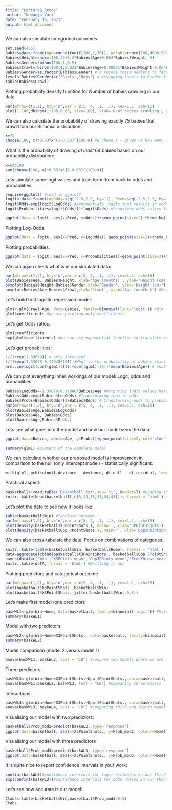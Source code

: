 ```yaml
---
title: "Lecture2_Rcode"
author: "Nemanja Vaci"
date: "February 16, 2021"
output: html_document
---
```


We can also simulate categorical outcomes.

```r
set.seed(456)
Babies=data.frame(Age=round(runif(100,1,30)), Weight=rnorm(100,4000,500))
Babies$Height=rnorm(100,40+0.2*Babies$Age+0.004*Babies$Weight, 5)
Babies$Gender=rbinom(100,1,0.5)
Babies$Crawl=rbinom(100,1,0.031*Babies$Age+0.00001*Babies$Weight-0.06*Babies$Gender) #I simulated Crawling data from random binomial distribution, where I took out 100 times 1 sample. Probability of success was defined in relation to Babies Age, Weigh and Gender. 
Babies$Gender=as.factor(Babies$Gender) # I recode these numbers to factor
levels(Babies$Gender)=c('Girls','Boys') # Assigning labels to Gender factor
table(Babies$Crawl)
```

Plotting probability density function for Number of babies crawling in our data 

```r
par(mfrow=c(1,1), bty='n',mar = c(5, 4, .1, .1), cex=1.1, pch=16)
plot(1:100,dbinom(1:100,0.63, size=100), xlab='N of babies crawling', ylab='Probability', type='l')
```

We can also calculate the probability of drawing exactly 75 babies that crawl from our Binomial distribution.

```r
x=75
choose(100, x)*0.63^x*(1-0.63)^(100-x) #N chose X - gives us how many ways combinations of random binomial drawings result in exactly 75 babies that crawl: https://en.wikipedia.org/wiki/Combination 
```

What is the probability of drawing _at least_ 64 babies based on our probability distribution: 

```r
x=64:100
sum(choose(100, x)*0.63^x*(1-0.63)^(100-x))
```

Lets simulate some logit values and transform them back to odds and probabilities

```r
require(ggplot2) #load in ggplot2
logit<-data.frame(LogOdds=seq(-2.5,2.5, by=.1), Pred=seq(-2.5,2.5, by=.1)) #create data frame where variable LogOdds containts numbers from -2.5 to 2.5 changing by 0.1 
logit$Odds=exp(logit$LogOdds) #exponentiate logits that results in odds
logit$Probabilities=logit$Odds/(1+logit$Odds) #transform odds ratios to probabilities 

ggplot(data = logit, aes(x=Pred, y=Odds))+geom_point(size=2)+theme_bw()+ylim(0,13)+theme(axis.title=element_text(size=14), axis.text =element_text(size=12)) #plotting odds
```

Plotting Log-Odds: 

```r
ggplot(data = logit, aes(x=Pred, y=LogOdds))+geom_point(size=2)+theme_bw()+ylim(-4,4)+theme(axis.title=element_text(size=14), axis.text =element_text(size=12))
```

Plotting probabilities:

```r
ggplot(data = logit, aes(x=Pred, y=Probabilities))+geom_point(size=2)+theme_bw()+ylim(0,1)+theme(axis.title=element_text(size=14), axis.text =element_text(size=12))
```

We can again check what is in our simulated data:

```r
par(mfrow=c(1,3), bty='n',mar = c(5, 4, .1, .1), cex=1.1, pch=16)
plot(Babies$Age, Babies$Height, xlab='Age (months)', ylab='Height (cm)')
boxplot(Babies$Height~Babies$Gender,xlab='Gender', ylab='Height (cm)')
boxplot(Babies$Age~Babies$Crawl,xlab='Crawl', ylab='Age (months)') #Boxplot of Babies Age across our Crawling outcome, xlab - label of x-axis, ylab - label of y-axis
```

Let's build first logistic regression model:

```r
glm1<-glm(Crawl~Age, data=Babies, family=binomial(link='logit')) #glm function is used to fit generalized linear models (try typing in your console: ?glm). Crawl is modelled as a function of Age and we are using Babies data. Family specified type of the outcome distribution. We are saying that this our oucome follows Binomial distribution, while we want to use logit link - logOdds transformation. 
glm1$coefficients #we are printing only coefficients
```

Let's get Odds ratios:

```r
glm1$coefficients
exp(glm1$coefficients) #we can use exponential function to transform our coefficients to Odds ratios - how more likely it is that babies are going to start crawling if they are older by 1 month (beta coefficient - slope)
```

Let's get probabilities:

```r
1/(1+exp(1.33078)) # only intercept
1/(1+exp(1.33078-0.11948*10)) #What is the probability of babies starting to crawl when they are 10 months?
arm::invlogit(coef(glm1)[[1]]+coef(glm1)[[2]]*mean(Babies$Age)) # what is the probability of babies starting to crawl when they are mean of their age (around 16 months). I used invlogit function to automatically calculate probabilities. coef(glm1)[[1]] - gives me intercept value, while coef(glm1)[[2]] - gives me slope value for age.
```

We can plot everything inner workings of our model: Logit, odds and probabilities 

```r
Babies$LogOdds=-1.33078+0.11948*Babies$Age #Outputing logit values based on our model
Babies$Odds=exp(Babies$LogOdds) #Transforming them to odds 
Babies$Probs=Babies$Odds/(1+Babies$Odds) # Transforming odds to probabilities
par(mfrow=c(1,3), bty='n',mar = c(5, 4, .1, .1), cex=1.1, pch=16)
plot(Babies$Age,Babies$LogOdds)
plot(Babies$Age, Babies$Odds)
plot(Babies$Age,Babies$Probs)
```

Lets see what goes into the model and how our model sees the data:

```r
ggplot(data=Babies, aes(x=Age, y=Probs))+geom_point(size=2, col='blue')+geom_point(data=Babies, aes(x=Age, y=Crawl), size=2, col='red') #Red points show our dependent outcome - 0,1; blue points show estimated probabilities across the values of Age. 
```

```r
summary(glm1) #Summary of the complete model
```

We can calculate whether our proposed model is improvement in comparison to the null (only intercept model) - statistically significant:

```r
with(glm1, pchisq(null.deviance - deviance, df.null - df.residual, lower.tail = FALSE)) #I am asking R to take values from my glm1 object (our model), where I am asking him to take p-values from chi-square distribution where my values are difference between null deviance model and our my fitted model, differences in the degrees of freedom, and we are looking at the right side of the probability distribution with lower.tail=FALSE
```

Practical aspect:

```r
basketball<-read.table('Basketball.txt',sep='\t', header=T) #Loading the data in R. Data file is .txt file, where separator is tab delimited (tab delimited values) and the names of my variables are in the first row (header=T)
knitr::kable(head(basketball[,c(5,13,18,31,34,43)]), format = 'html') #Printing only certain columns (numbers in c())
```

Let's plot the data to see how it looks like:

```r
table(basketball$Win) #Tabulate outcome
par(mfrow=c(1,2), bty='n',mar = c(5, 4, .1, .1), cex=1.1, pch=16)
plot(density(basketball$X3PointShots.), main='', xlab='3POintsShots')
plot(density(basketball$Opp.3PointShots.), main='', xlab='Opp3PointsShots')
```

We can also cross-tabulate the data. Focus on combinations of categories:

```r
knitr::kable(table(basketball$Win, basketball$Home), format = 'html')
datA=aggregate(cbind(basketball$X3PointShots., basketball$Opp.3PointShots., basketball$FreeThrows., basketball$Opp.FreeThrows.), list(basketball$Win), mean) #aggregate function aggregates our data. I used this function to calculate arithmetic mean for X3POintsShots, Opp3Points shots, FreeThrows, OppFreeThrows for each outcome value (0,1). cbind is used to join all numerical values together in one dataframe. In other words, we are not aggregating one by one numerical variable, as cbind allows us to do that jointly. Instead of mean, you can use sd or min or max or whatever you want.  
names(datA)=c('Win','X3POints_mean','Opp3POints_mean','FreeThrows_mean','OppFreeThrows_mean') #as my aggregate returns new data frame without the names of the variables I just quickly attach the names to them.
knitr::kable(datA, format = 'html') #Writting it out
```

Plotting predictors and categorical outcome

```r
par(mfrow=c(1,2), bty='n',mar = c(5, 4, .1, .1), cex=1.1, pch=16)
plot(basketball$X3PointShots.,basketball$Win)
plot(basketball$X3PointShots.,jitter(basketball$Win, 0.5))
```

Let's make first model (one predictor):

```r
baskWL1<-glm(Win~Home, data=basketball, family=binomial('logit')) #Main effect of Home
summary(baskWL1)
```

Model with two predictors: 

```r
baskWL2<-glm(Win~Home+X3PointShots., data=basketball, family=binomial('logit')) #Main effect of home and X3PointsShots.
summary(baskWL2)
```

Model comparison (model 2 versus model 1)

```r
anova(baskWL1, baskWL2, test = "LR") #compare two models where we use likelihood ratio test - for generalized linear models  
```

Three predictors:

```r
baskWL3<-glm(Win~Home+X3PointShots.+Opp.3PointShots., data=basketball, family=binomial('logit')) #Main effect of Home, X3PointsShots. and Opp.3PointsShots.
anova(baskWL1,baskWL2, baskWL3, test = "LR") #comparing three models
```

Interactions:

```r
baskWL4<-glm(Win~Home*X3PointShots.+Opp.3PointShots., data=basketball, family=binomial('logit')) #Three main effects and interaction between Home and X3PointsShots
anova(baskWL3, baskWL4, test = "LR") #comparing third and fourth model
```

Visualising our model with two predictors:

```r
basketball$Prob_mod2=predict(baskWL2, type='response')
ggplot(data=basketball, aes(x=X3PointShots., y=Prob_mod2, colour=Home))+geom_point(size=2)+geom_point(data=basketball, aes(x=X3PointShots., y=Win), size=2, col='blue')
```

Visualising our model with three predictors

```r
basketball$Prob_mod3=predict(baskWL3, type='response')
ggplot(data=basketball, aes(x=X3PointShots., y=Prob_mod3, colour=Home))+geom_point(size=2)+geom_point(data=basketball, aes(x=X3PointShots., y=Win), size=2, col='blue')
```

It is quite nice to report confidence intervals in your work:

```r
confint(baskWL3)#confidence intervals for logit estimates in our third model
exp(confint(baskWL3))#confidence intervals for odds ratios in our third model
```

Let's see how accurate is our model:

```r
Ctabs<-table(basketball$Win,basketball$Prob_mod3>0.5)
Ctabs
```